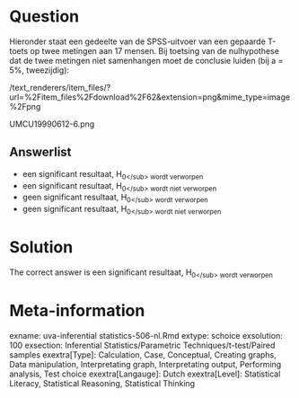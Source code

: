 Question
========

Hieronder staat een gedeelte van de SPSS-uitvoer van een gepaarde T-toets op twee metingen aan 17 mensen. Bij toetsing van de nulhypothese dat de twee metingen niet samenhangen moet de conclusie luiden (bij a = 5%, tweezijdig): 

 /text_renderers/item_files/?url=%2Fitem_files%2Fdownload%2F62&extension=png&mime_type=image%2Fpng 

 UMCU19990612-6.png 

Answerlist
----------
* een significant resultaat, H<sub>0<\/sub> wordt verworpen
* een significant resultaat, H<sub>0<\/sub> wordt niet verworpen
* geen significant resultaat, H<sub>0<\/sub> wordt verworpen
* geen significant resultaat, H<sub>0<\/sub> wordt niet verworpen

Solution
========

The correct answer is  een significant resultaat, H<sub>0<\/sub> wordt verworpen 

Meta-information
================
exname: uva-inferential statistics-506-nl.Rmd 
extype: schoice 
exsolution: 100 
exsection: Inferential Statistics/Parametric Techniques/t-test/Paired samples
exextra[Type]: Calculation, Case, Conceptual, Creating graphs, Data manipulation, Interpretating graph, Interpretating output, Performing analysis, Test choice 
exextra[Langauge]: Dutch 
exextra[Level]: Statistical Literacy, Statistical Reasoning, Statistical Thinking 
